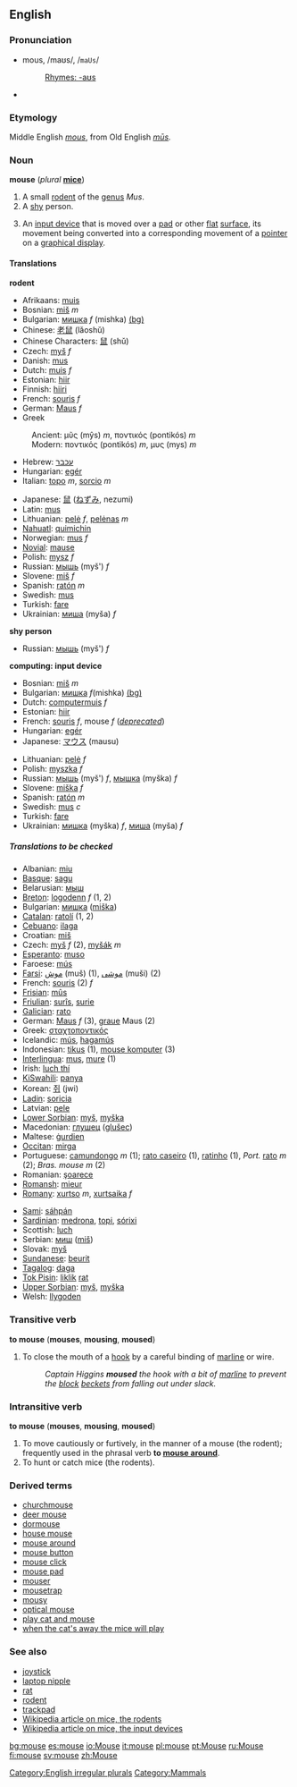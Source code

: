 ==English==

===Pronunciation===
*mous, /maʊs/, /<tt>maUs</tt>/
*:[[Rhymes:English:-aʊs|Rhymes: -aʊs]]
*{{audio|en-us-mouse.ogg|Audio (US)}}

===Etymology===
Middle English ''[[mous]]'', from Old English ''[[mus|mūs]].''

===Noun===
'''mouse''' (''plural'' '''[[mice]]''')

#A small [[rodent]] of the [[genus]] ''Mus''.
#A [[shy]] person.
#{{computing}} An [[input device]] that is moved over a [[pad]] or other [[flat]] [[surface]], its movement being converted into a corresponding movement of a [[pointer]] on a [[graphical display]].

====Translations====
'''rodent'''
{{top}}
*Afrikaans: [[muis]]
*Bosnian: [[miš]] ''m''
*Bulgarian: [[мишка]] ''f'' (mishka) [[:bg:мишка|(bg)]] 
*Chinese: [[老鼠]] (lăoshŭ)
*Chinese Characters: [[鼠]]  (shǔ)
*Czech: [[myš]] ''f''
*Danish: [[mus#Danish|mus]]
*Dutch: [[muis]] ''f''
*Estonian: [[hiir]]
*Finnish: [[hiiri]]
*French: [[souris]] ''f''
*German: [[Maus]] ''f''
*Greek
:Ancient: μῦς (mŷs) ''m'', ποντικός (pontikós) ''m''
:Modern: ποντικός (pontikós) ''m'', μυς (mys) ''m''
*Hebrew: [[עכבר]]
*Hungarian: [[egér]]
*Italian: [[topo]] ''m'', [[sorcio]] ''m''<!--this means "rat": [[ratto]] ''m''-->

{{mid}}
<!--Put translations for languages from J to Z here-->
*Japanese: [[鼠]] ([[ねずみ]], nezumi)
*Latin: [[mus]]
*Lithuanian: [[pelė]] ''f'', [[pelėnas]] ''m''
*[[Nahuatl]]: [[quimichin]]
*Norwegian: [[mus#Norwegian|mus]] ''f''
*[[Novial]]: [[mause]]
*Polish: [[mysz]] ''f''
*Russian: [[мышь]] (myš') ''f''
*Slovene: [[miš]] ''f''
*Spanish: [[ratón]] ''m''
*Swedish: [[mus#Swedish|mus]]
*Turkish: [[fare]]
*Ukrainian: [[миша]] (myša) ''f''
{{bottom}}

'''shy person'''
{{top}}
*Russian: [[мышь]] (myš') ''f''
{{bottom}}

'''computing: input device'''
{{top}}
*Bosnian: [[miš]] ''m''
*Bulgarian: [[мишка]] ''f''(mishka) [[:bg:мишка|(bg)]] 
*Dutch: [[computermuis]] ''f''
*Estonian: [[hiir]]
*French: [[souris]] ''f'', mouse ''f'' (''[[deprecate]]d'')
*Hungarian: [[egér]]
*Japanese: [[マウス]] (mausu)
{{mid}}
*Lithuanian: [[pelė]] ''f''
*Polish: [[myszka]] ''f''
*Russian: [[мышь]] (myš') ''f'', [[мышка]] (myška) ''f''
*Slovene: [[miška]] ''f''
*Spanish: [[ratón]] ''m''
*Swedish: [[mus#Swedish|mus]] ''c''
*Turkish: [[fare]]
*Ukrainian: [[мишка]] (myška) ''f'', [[миша]] (myša) ''f''
{{bottom}}

=====Translations to be checked=====
<!--Remove this section once all of the translations below have been moved into the tables above.-->
{{checktrans}}

*Albanian: [[miu]]
*[[Basque]]: [[sagu]]
*Belarusian: [[мыш]]
*[[Breton]]: [[logodenn]] ''f'' (1, 2)
*Bulgarian: [[мишка]] ([[miška]])
*[[Catalan]]: [[ratolí]] (1, 2)
*[[Cebuano]]: [[ilaga]]
*Croatian: [[miš]]
*Czech: [[myš]] ''f'' (2), [[myšák]] ''m''
*[[Esperanto]]: [[muso]]
*Faroese: [[mús]]
*[[Farsi]]: [[موش]] (muš) (1), [[موشی]] (muši) (2)
*French: [[souris]] (2) ''f''
*[[Frisian]]: [[mûs]]
*[[Friulian]]: [[surîs]], [[surie]]
*[[Galician]]: [[rato]]
*German: [[Maus]] ''f'' (3), [[grau]]e Maus (2)
*Greek: [[σταχτοποντικός]]
*Icelandic: [[mús]], [[hagamús]]
*Indonesian: [[tikus]] (1), [[mouse komputer]] (3)
*[[Interlingua]]: [[mus]], [[mure]] (1)
*Irish: [[luch thí]]
*[[KiSwahili]]: [[panya]]
*Korean: [[쥐]] (jwi)
*[[Ladin]]: [[soricia]]
*Latvian: [[pele]]
*[[Lower Sorbian]]: [[myš]], [[myška]]
*Macedonian: [[глушец]] ([[glušec]])
*Maltese: [[ġurdien]]
*[[Occitan]]: [[mirga]]
*Portuguese: [[camundongo]] ''m'' (1); [[rato caseiro]] (1), [[ratinho]] (1), ''Port.'' [[rato]] ''m'' (2); ''Bras.'' ''mouse'' ''m'' (2)
*Romanian: [[şoarece]]
*[[Romansh]]: [[mieur]]
*[[Romany]]: [[xurtso]] ''m'', [[xurtsaika]] ''f''

*[[Sami]]: [[sáhpán]]
*[[Sardinian]]: [[medrona]], [[topi]], [[sórixi]]
*Scottish: [[luch]]
*Serbian: [[миш]] ([[miš]])
*Slovak: [[myš]]
*[[Sundanese]]: [[beurit]]
*[[Tagalog]]: [[daga]]
*[[Tok Pisin]]: [[liklik]] [[rat]]
*[[Upper Sorbian]]: [[myš]], [[myška]]
*Welsh: [[llygoden]]

===Transitive verb===
'''to mouse''' ('''mouses''', '''mousing''', '''moused''')

#{{nautical}} To close the mouth of a [[hook]] by a careful binding of [[marline]] or wire.
#:''Captain Higgins '''moused''' the hook with a bit of [[marline]] to prevent the [[block]] [[becket]]s from falling out under slack.''

===Intransitive verb===
'''to mouse''' ('''mouses''', '''mousing''', '''moused''')

# To move cautiously or furtively, in the manner of a mouse (the rodent); frequently used in the phrasal verb '''to [[mouse around]]'''.
# To hunt or catch mice (the rodents).
<!--Disputed:
# {{computing}} To operate a [[computer]] using a mouse (the input device).
-->

===Derived terms===
*[[churchmouse]]
*[[deer mouse]]
*[[dormouse]]
*[[house mouse]]
*[[mouse around]]
*[[mouse button]]
*[[mouse click]]
*[[mouse pad]]
*[[mouser]]
*[[mousetrap]]
*[[mousy]]
*[[optical mouse]]
*[[play cat and mouse]]
*[[when the cat's away the mice will play]]

=== See also ===
*[[joystick]]
*[[laptop nipple]]
*[[rat]]
*[[rodent]]
*[[trackpad]]
*[[w:mouse|Wikipedia article on mice, the rodents]]
*[[w:computer_mouse|Wikipedia article on mice, the input devices]]

[[Category:English irregular plurals]]
[[Category:Mammals]]

[[bg:mouse]]
[[es:mouse]]
[[io:Mouse]]
[[it:mouse]]
[[pl:mouse]]
[[pt:Mouse]]
[[ru:Mouse]]
[[fi:mouse]]
[[sv:mouse]]
[[zh:Mouse]]